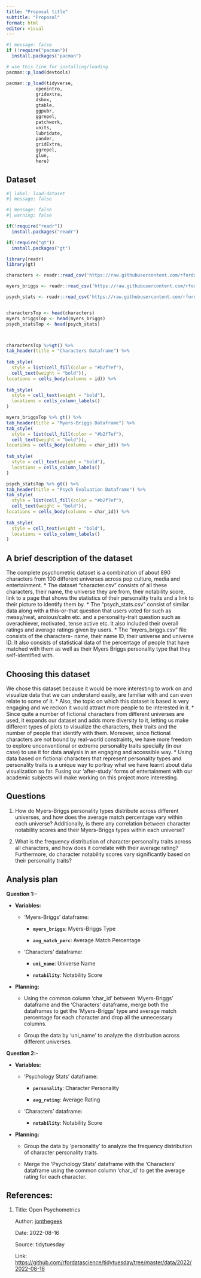 ```yaml
---
title: "Proposal title"
subtitle: "Proposal"
format: html
editor: visual
---
```


```r
#| message: false
if (!require("pacman")) 
  install.packages("pacman")

# use this line for installing/loading
pacman::p_load(devtools) 

pacman::p_load(tidyverse,
           openintro,
           gridextra,
           dsbox,
           gtable,
           ggpubr,
           ggrepel,
           patchwork,
           units,
           lubridate,
           pander,
           gridExtra,
           ggrepel,
           glue,
           here)
```

## Dataset

```r
#| label: load-dataset
#| message: false


```

```r
#| message: false
#| warning: false

if(!require("readr"))
  install.packages("readr")

if(!require("gt"))
  install.packages("gt")

library(readr)
library(gt)

characters <- readr::read_csv('https://raw.githubusercontent.com/rfordatascience/tidytuesday/master/data/2022/2022-08-16/characters.csv')

myers_briggs <- readr::read_csv('https://raw.githubusercontent.com/rfordatascience/tidytuesday/master/data/2022/2022-08-16/myers_briggs.csv')

psych_stats <- readr::read_csv('https://raw.githubusercontent.com/rfordatascience/tidytuesday/master/data/2022/2022-08-16/psych_stats.csv')


charactersTop <- head(characters)
myers_briggsTop <- head(myers_briggs)
psych_statsTop <- head(psych_stats)



charactersTop %>%gt() %>%
tab_header(title = "Characters Dataframe") %>%
  
tab_style(
  style = list(cell_fill(color = "#b2f7ef"),
  cell_text(weight = "bold")),
locations = cells_body(columns = id)) %>% 
  
tab_style(
  style = cell_text(weight = "bold"),
  locations = cells_column_labels()
)
```

```r

myers_briggsTop %>% gt() %>%
tab_header(title = "Myers-Briggs Dataframe") %>%
tab_style(
  style = list(cell_fill(color = "#b2f7ef"),
  cell_text(weight = "bold")),
locations = cells_body(columns = char_id)) %>% 
  
tab_style(
  style = cell_text(weight = "bold"),
  locations = cells_column_labels()
)
```

```r
psych_statsTop %>% gt() %>%
tab_header(title = "Psych Evaluation Dataframe") %>%
tab_style(
  style = list(cell_fill(color = "#b2f7ef"),
  cell_text(weight = "bold")),
locations = cells_body(columns = char_id)) %>% 
  
tab_style(
  style = cell_text(weight = "bold"),
  locations = cells_column_labels()
)


```

## A brief description of the dataset

The complete psychometric dataset is a combination of about 890 characters from 100 different universes across pop culture, media and entertainment. 
\* The dataset “character.csv” consists of all these characters, their name, the universe they are from, their notability score, link to a page that shows the statistics of their personality traits and a link to their picture to identify them by. 
\* The “psych_stats.csv” consist of similar data along with a this-or-that question that users voted for such as messy/neat, anxious/calm etc. and a personality-trait question such as overachiever, motivated, tense active etc. It also included their overall ratings and average ratings given by users. 
\* The “myers_briggs.csv” file consists of the characters- name, their name ID, their universe and universe ID. It also consists of statistical data of the percentage of people that have matched with them as well as their Myers Briggs personality type that they self-identified with.

## Choosing this dataset

We chose this dataset because it would be more interesting to work on and visualize data that we can understand easily, are familiar with and can even relate to some of it. 
\* Also, the topic on which this dataset is based is very engaging and we reckon it would attract more people to be interested in it. 
\* Since quite a number of fictional characters from different universes are used, it expands our dataset and adds more diversity to it, letting us make different types of plots to visualize the characters, their traits and the number of people that identify with them. Moreover, since fictional characters are not bound by real-world constraints, we have more freedom to explore unconventional or extreme personality traits specially (in our case) to use it for data analysis in an engaging and accessible way. 
\* Using data based on fictional characters that represent personality types and personality traits is a unique way to portray what we have learnt about data visualization so far. Fusing our ‘after-study’ forms of entertainment with our academic subjects will make working on this project more interesting.

## Questions

1.  How do Myers-Briggs personality types distribute across different universes, and how does the average match percentage vary within each universe? Additionally, is there any correlation between character notability scores and their Myers-Briggs types within each universe?

2.  What is the frequency distribution of character personality traits across all characters, and how does it correlate with their average rating? Furthermore, do character notability scores vary significantly based on their personality traits?

## Analysis plan

**Question 1:-**

-   **Variables:**

    -   'Myers-Briggs' dataframe:

        -   **`myers_briggs`**: Myers-Briggs Type

        -   **`avg_match_perc`**: Average Match Percentage

    -   'Characters' dataframe:

        -   **`uni_name`**: Universe Name

        -   **`notability`**: Notability Score

-   **Planning:**

    -   Using the common column 'char_id' between 'Myers-Briggs' dataframe and the 'Characters' dataframe, merge both the dataframes to get the 'Myers-Briggs' type and average match percentage for each character and drop all the unnecessary columns.

    -   Group the data by 'uni_name' to analyze the distribution across different universes.

**Question 2:-**

-   **Variables:**

    -   'Psychology Stats' dataframe:

        -   **`personality`**: Character Personality

        -   **`avg_rating`**: Average Rating

    -   'Characters' dataframe:

        -   **`notability`**: Notability Score

-   **Planning:**

    -   Group the data by 'personality' to analyze the frequency distribution of character personality traits.

    -   Merge the 'Psychology Stats' dataframe with the 'Characters' dataframe using the common column 'char_id' to get the average rating for each character.

## References:

1.  Title: Open Psychometrics

    Author: [jonthegeek](https://github.com/jonthegeek "Github")

    Date: 2022-08-16

    Source: tidytuesday

    Link: <https://github.com/rfordatascience/tidytuesday/tree/master/data/2022/2022-08-16>
